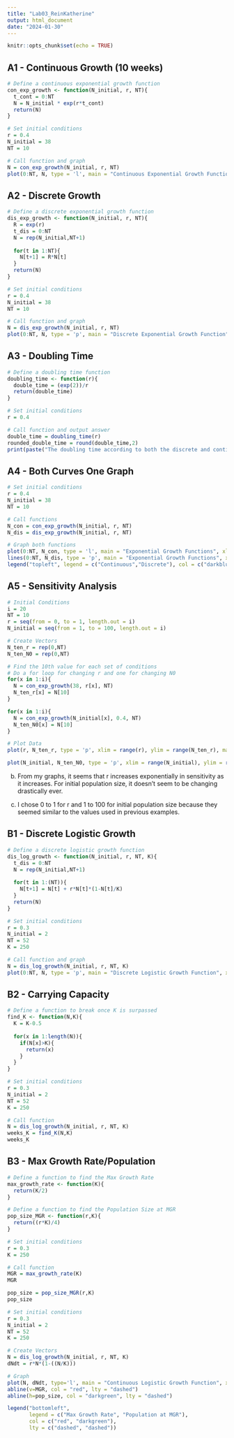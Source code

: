 ```yaml
---
title: "Lab03_ReinKatherine"
output: html_document
date: "2024-01-30"
---
```


```r
knitr::opts_chunk$set(echo = TRUE)
```

## A1 - Continuous Growth (10 weeks)

```r
# Define a continuous exponential growth function
con_exp_growth <- function(N_initial, r, NT){
  t_cont = 0:NT
  N = N_initial * exp(r*t_cont)
  return(N)
}

# Set initial conditions
r = 0.4
N_initial = 38
NT = 10

# Call function and graph
N = con_exp_growth(N_initial, r, NT)
plot(0:NT, N, type = 'l', main = "Continuous Exponential Growth Function", xlab = "Time", ylab = "Population Size", col = "darkblue")
```

## A2 - Discrete Growth

```r
# Define a discrete exponential growth function
dis_exp_growth <- function(N_initial, r, NT){
  R = exp(r)
  t_dis = 0:NT
  N = rep(N_initial,NT+1)
  
  for(t in 1:NT){
    N[t+1] = R*N[t]
  }
  return(N)
}

# Set initial conditions
r = 0.4
N_initial = 38
NT = 10

# Call function and graph
N = dis_exp_growth(N_initial, r, NT)
plot(0:NT, N, type = 'p', main = "Discrete Exponential Growth Function", xlab = "Time", ylab = "Population Size", col = "darkblue", pch = 16)
```

## A3 - Doubling Time

```r
# Define a doubling time function
doubling_time <- function(r){
  double_time = (exp(2))/r
  return(double_time)
}

# Set initial conditions
r = 0.4

# Call function and output answer
double_time = doubling_time(r)
rounded_double_time = round(double_time,2)
print(paste("The doubling time according to both the discrete and continuous functions is", rounded_double_time))
```

## A4 - Both Curves One Graph

```r
# Set initial conditions
r = 0.4
N_initial = 38
NT = 10

# Call functions
N_con = con_exp_growth(N_initial, r, NT)
N_dis = dis_exp_growth(N_initial, r, NT)

# Graph both functions
plot(0:NT, N_con, type = 'l', main = "Exponential Growth Functions", xlab = "Time", ylab = "Population Size", col = "darkblue", lwd = 2)
lines(0:NT, N_dis, type = 'p', main = "Exponential Growth Functions", xlab = "Time", ylab = "Population Size", col = "red", pch = 16, lwd = 2)
legend("topleft", legend = c("Continuous","Discrete"), col = c("darkblue","red"), lty = c(1, NA), pch = c(NA, 16), lwd = c(2,2))
```

## A5 - Sensitivity Analysis

```r
# Initial Conditions
i = 20
NT = 10
r = seq(from = 0, to = 1, length.out = i)
N_initial = seq(from = 1, to = 100, length.out = i)

# Create Vectors
N_ten_r = rep(0,NT)
N_ten_N0 = rep(0,NT)

# Find the 10th value for each set of conditions
# Do a for loop for changing r and one for changing N0
for(x in 1:i){
  N = con_exp_growth(38, r[x], NT)
  N_ten_r[x] = N[10]
}

for(x in 1:i){
  N = con_exp_growth(N_initial[x], 0.4, NT)
  N_ten_N0[x] = N[10]
}

# Plot Data
plot(r, N_ten_r, type = 'p', xlim = range(r), ylim = range(N_ten_r), main = "Sensitivity of r", xlab = "r", ylab = "Population Size", col = "darkblue", lwd = 1, cex = 0.75)

plot(N_initial, N_ten_N0, type = 'p', xlim = range(N_initial), ylim = range(N_ten_N0), main = "Sensitivity of Initial Population Size", xlab = "Initial Population Size", ylab = "Population Size", col = "darkblue", lwd = 1, cex = 0.75)
```

b) From my graphs, it seems that r increases exponentially in sensitivity as it increases. For initial population size, it doesn't seem to be changing drastically ever.

c) I chose 0 to 1 for r and 1 to 100 for initial population size because they seemed similar to the values used in previous examples. 

## B1 - Discrete Logistic Growth

```r
# Define a discrete logistic growth function
dis_log_growth <- function(N_initial, r, NT, K){
  t_dis = 0:NT
  N = rep(N_initial,NT+1)
  
  for(t in 1:(NT)){
    N[t+1] = N[t] + r*N[t]*(1-N[t]/K)
  }
  return(N)
}

# Set initial conditions
r = 0.3
N_initial = 2
NT = 52
K = 250

# Call function and graph
N = dis_log_growth(N_initial, r, NT, K)
plot(0:NT, N, type = 'p', main = "Discrete Logistic Growth Function", xlab = "Time", ylab = "Population Size", col = "darkblue")
```

## B2 - Carrying Capacity

```r
# Define a function to break once K is surpassed
find_K <- function(N,K){
  K = K-0.5
  
  for(x in 1:length(N)){
    if(N[x]>K){
      return(x)
    }
  }
}

# Set initial conditions
r = 0.3
N_initial = 2
NT = 52
K = 250

# Call function
N = dis_log_growth(N_initial, r, NT, K)
weeks_K = find_K(N,K)
weeks_K
```

## B3 - Max Growth Rate/Population

```r
# Define a function to find the Max Growth Rate
max_growth_rate <- function(K){
  return(K/2)
}

# Define a function to find the Population Size at MGR
pop_size_MGR <- function(r,K){
  return((r*K)/4)
}

# Set initial conditions
r = 0.3
K = 250

# Call function
MGR = max_growth_rate(K)
MGR

pop_size = pop_size_MGR(r,K)
pop_size

# Set initial conditions
r = 0.3
N_initial = 2
NT = 52
K = 250

# Create Vectors
N = dis_log_growth(N_initial, r, NT, K)
dNdt = r*N*(1-((N/K)))

# Graph
plot(N, dNdt, type='l', main = "Continuous Logistic Growth Function", xlab = "N", ylab = "dN/dt", col = "black")
abline(v=MGR, col = "red", lty = "dashed")
abline(h=pop_size, col = "darkgreen", lty = "dashed")

legend("bottomleft", 
       legend = c("Max Growth Rate", "Population at MGR"), 
       col = c("red", "darkgreen"), 
       lty = c("dashed", "dashed"))

```




